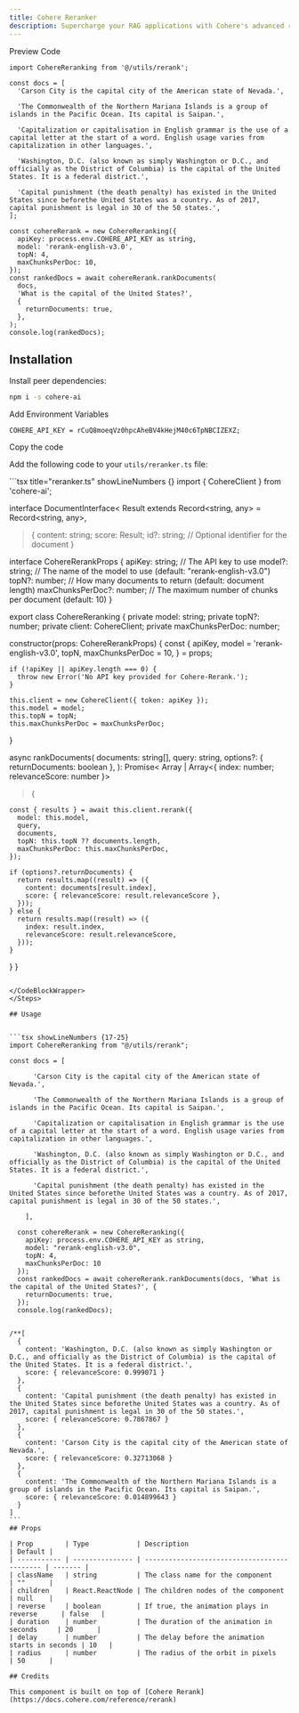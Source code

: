 ```yaml
---
title: Cohere Reranker
description: Supercharge your RAG applications with Cohere's advanced reranking API. Reorder and refine document relevance effortlessly.
---
```


<Tabs defaultValue="preview">

<TabsList>
  <TabsTrigger value="preview">Preview</TabsTrigger>
  <TabsTrigger value="code">Code</TabsTrigger>
</TabsList>

<TabsContent value="preview">
  <ComponentPreviewTemp>
    <ReRankerDemo />
  </ComponentPreviewTemp>
</TabsContent>

<TabsContent value="code">

<CodeBlockWrapper>

```tsx showLineNumbers {15-27}
import CohereReranking from '@/utils/rerank';

const docs = [
  'Carson City is the capital city of the American state of Nevada.',

  'The Commonwealth of the Northern Mariana Islands is a group of islands in the Pacific Ocean. Its capital is Saipan.',

  'Capitalization or capitalisation in English grammar is the use of a capital letter at the start of a word. English usage varies from capitalization in other languages.',

  'Washington, D.C. (also known as simply Washington or D.C., and officially as the District of Columbia) is the capital of the United States. It is a federal district.',

  'Capital punishment (the death penalty) has existed in the United States since beforethe United States was a country. As of 2017, capital punishment is legal in 30 of the 50 states.',
];

const cohereRerank = new CohereReranking({
  apiKey: process.env.COHERE_API_KEY as string,
  model: 'rerank-english-v3.0',
  topN: 4,
  maxChunksPerDoc: 10,
});
const rankedDocs = await cohereRerank.rankDocuments(
  docs,
  'What is the capital of the United States?',
  {
    returnDocuments: true,
  },
);
console.log(rankedDocs);
```

</CodeBlockWrapper>

</TabsContent>

</Tabs>

## Installation

<Steps>

<Step>Install peer dependencies:</Step>

```bash
npm i -s cohere-ai
```

<Step>Add Environment Variables</Step>

```tsx title=".env" showLineNumbers {}
COHERE_API_KEY = rCuQ8moeqVz0hpcAheBV4kHejM40c6TpNBCIZEXZ;
```

<Step>Copy the code</Step>

Add the following code to your `utils/reranker.ts` file:

<CodeBlockWrapper>
```tsx title="reranker.ts" showLineNumbers {}
import { CohereClient } from 'cohere-ai';

interface DocumentInterface<
Result extends Record<string, any> = Record<string, any>,

> {
> content: string;
> score: Result;
> id?: string; // Optional identifier for the document
> }

interface CohereRerankProps {
apiKey: string; // The API key to use
model?: string; // The name of the model to use (default: "rerank-english-v3.0")
topN?: number; // How many documents to return (default: document length)
maxChunksPerDoc?: number; // The maximum number of chunks per document (default: 10)
}

export class CohereReranking {
  private model: string;
  private topN?: number;
  private client: CohereClient;
  private maxChunksPerDoc: number;

constructor(props: CohereRerankProps) {
const {
apiKey,
model = 'rerank-english-v3.0',
topN,
maxChunksPerDoc = 10,
} = props;

    if (!apiKey || apiKey.length === 0) {
      throw new Error('No API key provided for Cohere-Rerank.');
    }

    this.client = new CohereClient({ token: apiKey });
    this.model = model;
    this.topN = topN;
    this.maxChunksPerDoc = maxChunksPerDoc;

}

async rankDocuments(
documents: string[],
query: string,
options?: { returnDocuments: boolean },
): Promise<
Array<DocumentInterface> | Array<{ index: number; relevanceScore: number }>

> {

    const { results } = await this.client.rerank({
      model: this.model,
      query,
      documents,
      topN: this.topN ?? documents.length,
      maxChunksPerDoc: this.maxChunksPerDoc,
    });

    if (options?.returnDocuments) {
      return results.map((result) => ({
        content: documents[result.index],
        score: { relevanceScore: result.relevanceScore },
      }));
    } else {
      return results.map((result) => ({
        index: result.index,
        relevanceScore: result.relevanceScore,
      }));
    }

}
}

````

</CodeBlockWrapper>
</Steps>

## Usage


```tsx showLineNumbers {17-25}
import CohereReranking from "@/utils/rerank";

const docs = [

      'Carson City is the capital city of the American state of Nevada.',

      'The Commonwealth of the Northern Mariana Islands is a group of islands in the Pacific Ocean. Its capital is Saipan.',

      'Capitalization or capitalisation in English grammar is the use of a capital letter at the start of a word. English usage varies from capitalization in other languages.',

      'Washington, D.C. (also known as simply Washington or D.C., and officially as the District of Columbia) is the capital of the United States. It is a federal district.',

      'Capital punishment (the death penalty) has existed in the United States since beforethe United States was a country. As of 2017, capital punishment is legal in 30 of the 50 states.',

    ],

  const cohereRerank = new CohereReranking({
    apiKey: process.env.COHERE_API_KEY as string,
    model: "rerank-english-v3.0",
    topN: 4,
    maxChunksPerDoc: 10
  });
  const rankedDocs = await cohereRerank.rankDocuments(docs, 'What is the capital of the United States?', {
    returnDocuments: true,
  });
  console.log(rankedDocs);


/**[
  {
    content: 'Washington, D.C. (also known as simply Washington or D.C., and officially as the District of Columbia) is the capital of the United States. It is a federal district.',
    score: { relevanceScore: 0.999071 }
  },
  {
    content: 'Capital punishment (the death penalty) has existed in the United States since beforethe United States was a country. As of 2017, capital punishment is legal in 30 of the 50 states.',
    score: { relevanceScore: 0.7867867 }
  },
  {
    content: 'Carson City is the capital city of the American state of Nevada.',
    score: { relevanceScore: 0.32713068 }
  },
  {
    content: 'The Commonwealth of the Northern Mariana Islands is a group of islands in the Pacific Ocean. Its capital is Saipan.',
    score: { relevanceScore: 0.014899643 }
  }
]
```
## Props

| Prop        | Type            | Description                                  | Default |
| ----------- | --------------- | -------------------------------------------- | ------- |
| className   | string          | The class name for the component             | ""      |
| children    | React.ReactNode | The children nodes of the component          | null    |
| reverse     | boolean         | If true, the animation plays in reverse      | false   |
| duration    | number          | The duration of the animation in seconds     | 20      |
| delay       | number          | The delay before the animation starts in seconds | 10   |
| radius      | number          | The radius of the orbit in pixels            | 50      |

## Credits

This component is built on top of [Cohere Rerank](https://docs.cohere.com/reference/rerank)

````
